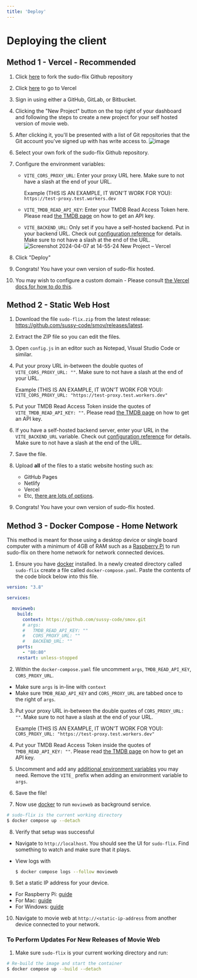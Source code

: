 ```yaml
---
title: 'Deploy'
---
```


# Deploying the client

## Method 1 - Vercel - Recommended

1. Click [here](https://github.com/sussy-code/smov/fork) to fork the sudo-flix Github repository
1. Click [here](https://vercel.com/) to go to Vercel
1. Sign in using either a GitHub, GitLab, or Bitbucket.
1. Clicking the "New Project" button on the top right of your dashboard and following the steps to create a new project for your self hosted version of movie web.
1. After clicking it, you'll be presented with a list of Git repositories that the Git account you've signed up with has write access to. 
![image](https://github.com/sussy-code/docs/assets/115524074/f0186018-4499-4c29-9d04-f6c421811704)
1. Select your own fork of the sudo-flix Github repository.
1. Configure the environment variables:

   - `VITE_CORS_PROXY_URL`: Enter your proxy URL here. Make sure to not have a slash at the end of your URL.

     Example (THIS IS AN EXAMPLE, IT WON'T WORK FOR YOU): `https://test-proxy.test.workers.dev`

   - `VITE_TMDB_READ_API_KEY`: Enter your TMDB Read Access Token here. Please read [the TMDB page](./tmdb.mdx) on how to get an API key.

   - `VITE_BACKEND_URL`: Only set if you have a self-hosted backend. Put in your backend URL. Check out [configuration reference](../client/configuration.mdx) for details. Make sure to not have a slash at the end of the URL.
![Screenshot 2024-04-07 at 14-55-24 New Project – Vercel](https://github.com/sussy-code/docs/assets/115524074/a584ac1d-6e15-4618-8bb2-988985def3e0)
1. Click "Deploy"
1. Congrats! You have your own version of sudo-flix hosted.
1. You may wish to configure a custom domain - Please consult [the Vercel docs for how to do this](https://vercel.com/docs/getting-started-with-vercel/domains).

## Method 2 - Static Web Host

1. Download the file `sudo-flix.zip` from the latest release: https://github.com/sussy-code/smov/releases/latest.
2. Extract the ZIP file so you can edit the files.
3. Open `config.js` in an editor such as Notepad, Visual Studio Code or similar.
4. Put your proxy URL in-between the double quotes of `VITE_CORS_PROXY_URL: ""`. Make sure to not have a slash at the end of your URL.

   Example (THIS IS AN EXAMPLE, IT WON'T WORK FOR YOU): `VITE_CORS_PROXY_URL: "https://test-proxy.test.workers.dev"`

5. Put your TMDB Read Access Token inside the quotes of `VITE_TMDB_READ_API_KEY: ""`. Please read [the TMDB page](./tmdb.mdx) on how to get an API key.
6. If you have a self-hosted backend server, enter your URL in the `VITE_BACKEND_URL` variable. Check out [configuration reference](../client/configuration.mdx) for details. Make sure to not have a slash at the end of the URL.
7. Save the file.
8. Upload **all** of the files to a static website hosting such as:
   - GitHub Pages
   - Netlify
   - Vercel
   - Etc, [there are lots of options](https://www.staticwebsitehosting.org/).
9. Congrats! You have your own version of sudo-flix hosted.

## Method 3 - Docker Compose - Home Network

This method is meant for those using a desktop device or single board computer with a minimum of 4GB of RAM such as a [Raspberry Pi](https://www.raspberrypi.com/) to run sudo-flix on there home network for network connected devices.

1. Ensure you have [docker](https://docs.docker.com/get-docker/) installed. In a newly created directory called `sudo-flix` create a file called `docker-compose.yaml`. Paste the contents of the code block below into this file.

```yaml
version: "3.8"

services:

  movieweb:
    build:
      context: https://github.com/sussy-code/smov.git
      # args:
      #   TMDB_READ_API_KEY: ""
      #   CORS_PROXY_URL: ""
      #   BACKEND_URL: ""
    ports:
      - "80:80"
    restart: unless-stopped
```

2. Within the `docker-compose.yaml` file uncomment `args`, `TMDB_READ_API_KEY`, `CORS_PROXY_URL`. 
- Make sure `args` is in-line with `context` 
- Make sure `TMDB_READ_API_KEY` and `CORS_PROXY_URL` are tabbed once to the right of `args`.
3. Put your proxy URL in-between the double quotes of `CORS_PROXY_URL: ""`. Make sure to not have a slash at the end of your URL. 

   Example (THIS IS AN EXAMPLE, IT WON'T WORK FOR YOU): `CORS_PROXY_URL: "https://test-proxy.test.workers.dev"`

4. Put your TMDB Read Access Token inside the quotes of `TMDB_READ_API_KEY: ""`. Please read [the TMDB page](./tmdb.mdx) on how to get an API key.
5. Uncomment and add any [additional environment variables](configuration.mdx) you may need. Remove the `VITE_` prefix when adding an environment variable to `args`.
6. Save the file!
7. Now use [docker](https://docs.docker.com/get-docker/) to run `movieweb` as background service.

```bash
# sudo-flix is the current working directory
$ docker compose up --detach
```

8. Verify that setup was successful
- Navigate to `http://localhost`. You should see the UI for `sudo-flix`. Find something to watch and make sure that it plays. 
- View logs with

   ```bash
   $ docker compose logs --follow movieweb
   ```

9. Set a static IP address for your device.
- For Raspberry Pi: [guide](https://www.makeuseof.com/raspberry-pi-set-static-ip/)
- For Mac: [guide](https://www.macinstruct.com/tutorials/how-to-set-a-static-ip-address-on-a-mac/)
- For Windows: [guide](https://www.pcmag.com/how-to/how-to-set-up-a-static-ip-address)

10. Navigate to movie web at `http://<static-ip-address` from another device connected to your network.

### To Perform Updates For New Releases of Movie Web

1. Make sure `sudo-flix` is your current working directory and run:

```bash
# Re-build the image and start the container
$ docker compose up --build --detach
```

